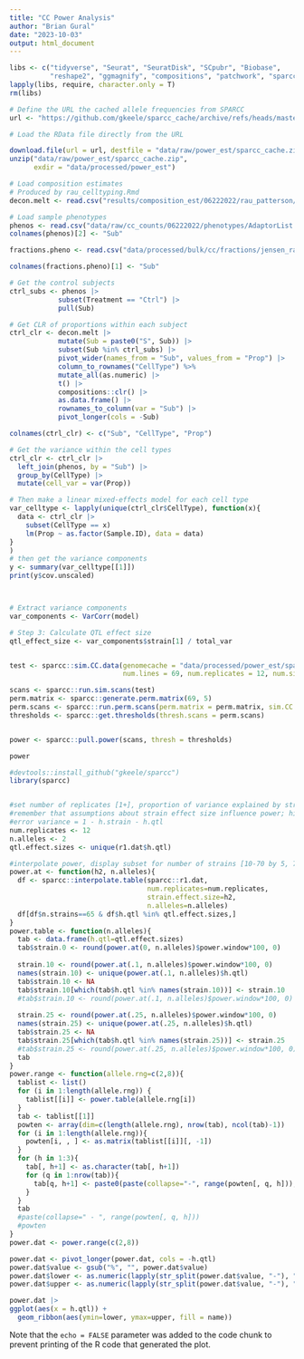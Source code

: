 ```yaml
---
title: "CC Power Analysis"
author: "Brian Gural"
date: "2023-10-03"
output: html_document
---
```


```r
libs <- c("tidyverse", "Seurat", "SeuratDisk", "SCpubr", "Biobase",  
          "reshape2", "ggmagnify", "compositions", "patchwork", "sparcc") # list libraries here
lapply(libs, require, character.only = T)
rm(libs)
```


```r
# Define the URL the cached allele frequencies from SPARCC
url <- "https://github.com/gkeele/sparcc_cache/archive/refs/heads/master.zip"

# Load the RData file directly from the URL

download.file(url = url, destfile = "data/raw/power_est/sparcc_cache.zip") 
unzip("data/raw/power_est/sparcc_cache.zip",
      exdir = "data/processed/power_est")

```


```r
# Load composition estimates 
# Produced by rau_celltyping.Rmd
decon.melt <- read.csv("results/composition_est/06222022/rau_patterson/09132023.csv")

# Load sample phenotypes
phenos <- read.csv("data/raw/cc_counts/06222022/phenotypes/AdaptorList.csv")
colnames(phenos)[2] <- "Sub"

fractions.pheno <- read.csv("data/processed/bulk/cc/fractions/jensen_rau_froese_pheno", row.names = 1)

colnames(fractions.pheno)[1] <- "Sub"

```

```r
# Get the control subjects
ctrl_subs <- phenos |> 
            subset(Treatment == "Ctrl") |> 
            pull(Sub)

# Get CLR of proportions within each subject
ctrl_clr <- decon.melt |> 
            mutate(Sub = paste0("S", Sub)) |> 
            subset(Sub %in% ctrl_subs) |> 
            pivot_wider(names_from = "Sub", values_from = "Prop") |> 
            column_to_rownames("CellType") %>%
            mutate_all(as.numeric) |> 
            t() |> 
            compositions::clr() |> 
            as.data.frame() |> 
            rownames_to_column(var = "Sub") |> 
            pivot_longer(cols = -Sub)

colnames(ctrl_clr) <- c("Sub", "CellType", "Prop")

# Get the variance within the cell types
ctrl_clr <- ctrl_clr |> 
  left_join(phenos, by = "Sub") |> 
  group_by(CellType) |> 
  mutate(cell_var = var(Prop))

# Then make a linear mixed-effects model for each cell type
var_celltype <- lapply(unique(ctrl_clr$CellType), function(x){
  data <- ctrl_clr |> 
    subset(CellType == x)
    lm(Prop ~ as.factor(Sample.ID), data = data)
}
)
# then get the variance components
y <- summary(var_celltype[[1]])
print(y$cov.unscaled)



# Extract variance components
var_components <- VarCorr(model)

# Step 3: Calculate QTL effect size
qtl_effect_size <- var_components$strain[1] / total_var



```

```r
test <- sparcc::sim.CC.data(genomecache = "data/processed/power_est/sparcc_cache-master",
                            num.lines = 69, num.replicates = 12, num.sim = 10, qtl.effect.size = 0.1, strain.effect.size = 0.1)

scans <- sparcc::run.sim.scans(test)
perm.matrix <- sparcc::generate.perm.matrix(69, 5)
perm.scans <- sparcc::run.perm.scans(perm.matrix = perm.matrix, sim.CC.scans = scans, sim.CC.object = test, use.progress.bar = T)
thresholds <- sparcc::get.thresholds(thresh.scans = perm.scans)


power <- sparcc::pull.power(scans, thresh = thresholds)

power
```


```r
#devtools::install_github("gkeele/sparcc")
library(sparcc)


#set number of replicates [1+], proportion of variance explained by strain effect [0-1], and number of functional alleles [2,3,8]
#remember that assumptions about strain effect size influence power; higher h.strain = less benefit from replicates
#error variance = 1 - h.strain - h.qtl
num.replicates <- 12
n.alleles <- 2
qtl.effect.sizes <- unique(r1.dat$h.qtl)

#interpolate power, display subset for number of strains [10-70 by 5, 72]
power.at <- function(h2, n.alleles){
  df <- sparcc::interpolate.table(sparcc::r1.dat, 
                                  num.replicates=num.replicates,
                                  strain.effect.size=h2,
                                  n.alleles=n.alleles)
  df[df$n.strains==65 & df$h.qtl %in% qtl.effect.sizes,]
}
power.table <- function(n.alleles){
  tab <- data.frame(h.qtl=qtl.effect.sizes)
  tab$strain.0 <- round(power.at(0, n.alleles)$power.window*100, 0) 
  
  strain.10 <- round(power.at(.1, n.alleles)$power.window*100, 0)
  names(strain.10) <- unique(power.at(.1, n.alleles)$h.qtl)
  tab$strain.10 <- NA
  tab$strain.10[which(tab$h.qtl %in% names(strain.10))] <- strain.10
  #tab$strain.10 <- round(power.at(.1, n.alleles)$power.window*100, 0)
   
  strain.25 <- round(power.at(.25, n.alleles)$power.window*100, 0)
  names(strain.25) <- unique(power.at(.25, n.alleles)$h.qtl)
  tab$strain.25 <- NA
  tab$strain.25[which(tab$h.qtl %in% names(strain.25))] <- strain.25
  #tab$strain.25 <- round(power.at(.25, n.alleles)$power.window*100, 0)
  tab
}
power.range <- function(allele.rng=c(2,8)){
  tablist <- list()
  for (i in 1:length(allele.rng)) {
    tablist[[i]] <- power.table(allele.rng[i])
  }
  tab <- tablist[[1]]
  powten <- array(dim=c(length(allele.rng), nrow(tab), ncol(tab)-1))
  for (i in 1:length(allele.rng)){
    powten[i, , ] <- as.matrix(tablist[[i]][, -1])
  }
  for (h in 1:3){
    tab[, h+1] <- as.character(tab[, h+1])
    for (q in 1:nrow(tab)){
      tab[q, h+1] <- paste0(paste(collapse="-", range(powten[, q, h])), "%")
    }
  }
  tab
  #paste(collapse=" - ", range(powten[, q, h]))
  #powten
}
power.dat <- power.range(c(2,8))

power.dat <- pivot_longer(power.dat, cols = -h.qtl)
power.dat$value <- gsub("%", "", power.dat$value)
power.dat$lower <- as.numeric(lapply(str_split(power.dat$value, "-"), "[[", 1))
power.dat$upper <- as.numeric(lapply(str_split(power.dat$value, "-"), "[[", 2))
```

```r

power.dat |> 
ggplot(aes(x = h.qtl)) +
  geom_ribbon(aes(ymin=lower, ymax=upper, fill = name))


```
Note that the `echo = FALSE` parameter was added to the code chunk to prevent printing of the R code that generated the plot.
